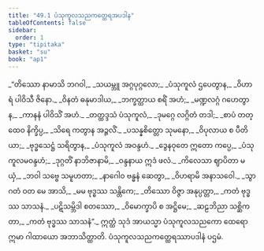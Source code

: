 ```yaml
---
title: "49.1 ပံသုကူလသညကတ္ထေရအပဒါန"
tableOfContents: false
sidebar:
  order: 1
type: "tipitaka"
basket: "su"
book: "ap1"
---
```



<DynamicBreadcrumb />

<Division number="1" book="ap1">

<Paragraph number="6185" type="verses" book="ap1">
_“တိဿော နာမာသိ ဘဂဝါ,_  
_သယမ္ဘူ အဂ္ဂပုဂ္ဂလော;_  
_ပံသုကူလံ ဌပေတွာန,_  
_ဝိဟာရံ ပါဝိသီ ဇိနော._  

</Paragraph>

</Division>
<Division number="2" book="ap1">

<Paragraph number="6186" type="verses" book="ap1">
_ဝိနတံ ဓနုမာဒါယ,_  
_ဘက္ခတ္ထာယ စရိံ အဟံ;_  
_မဏ္ဍလဂ္ဂံ ဂဟေတွာန,_  
_ကာနနံ ပါဝိသိံ အဟံ._  

</Paragraph>

</Division>
<Division number="3" book="ap1">

<Paragraph number="6187" type="verses" book="ap1">
_တတ္ထဒ္ဒသံ ပံသုကူလံ,_  
_ဒုမဂ္ဂေ လဂ္ဂိတံ တဒါ;_  
_စာပံ တတ္ထေဝ နိက္ခိပ္ပ,_  
_သိရေ ကတွာန အဉ္ဇလိံ._  

</Paragraph>

</Division>
<Division number="4" book="ap1">

<Paragraph number="6188" type="verses" book="ap1">
_ပသန္နစိတ္တော သုမနော,_  
_ဝိပုလာယ စ ပီတိယာ;_  
_ဗုဒ္ဓသေဋ္ဌံ သရိတွာန,_  
_ပံသုကူလံ အဝန္ဒဟံ._  

</Paragraph>

</Division>
<Division number="5" book="ap1">

<Paragraph number="6189" type="verses" book="ap1">
_ဒွေနဝုတေ ဣတော ကပ္ပေ,_  
_ပံသုကူလမဝန္ဒဟံ;_  
_ဒုဂ္ဂတိံ နာဘိဇာနာမိ,_  
_ဝန္ဒနာယ ဣဒံ ဖလံ._  

</Paragraph>

</Division>
<Division number="6" book="ap1">

<Paragraph number="6190" type="verses" book="ap1">
_ကိလေသာ ဈာပိတာ မယှံ,_  
_ဘဝါ သဗ္ဗေ သမူဟတာ;_  
_နာဂေါဝ ဗန္ဓနံ ဆေတွာ,_  
_ဝိဟရာမိ အနာသဝေါ._  

</Paragraph>

</Division>
<Division number="7" book="ap1">

<Paragraph number="6191" type="verses" book="ap1">
_သွာဂတံ ဝတ မေ အာသိ,_  
_မမ ဗုဒ္ဓဿ သန္တိကေ;_  
_တိဿော ဝိဇ္ဇာ အနုပ္ပတ္တာ,_  
_ကတံ ဗုဒ္ဓဿ သာသနံ._  

</Paragraph>

</Division>
<Division number="8" book="ap1">

<Paragraph number="6192" type="verses" book="ap1">
_ပဋိသမ္ဘိဒါ စတဿော,_  
_ဝိမောက္ခာပိ စ အဋ္ဌိမေ;_  
_ဆဠဘိညာ သစ္ဆိကတာ,_  
_ကတံ ဗုဒ္ဓဿ သာသနံ”._  

</Paragraph>

<Paragraph number="6193" book="ap1">
ဣတ္ထံ သုဒံ အာယသ္မာ ပံသုကူလသညကော ထေရော ဣမာ ဂါထာယော အဘာသိတ္ထာတိ.

</Paragraph>
</Division>

<Paragraph number="6194" type="center" book="ap1">
ပံသုကူလသညကတ္ထေရဿာပဒါနံ ပဌမံ.
</Paragraph>